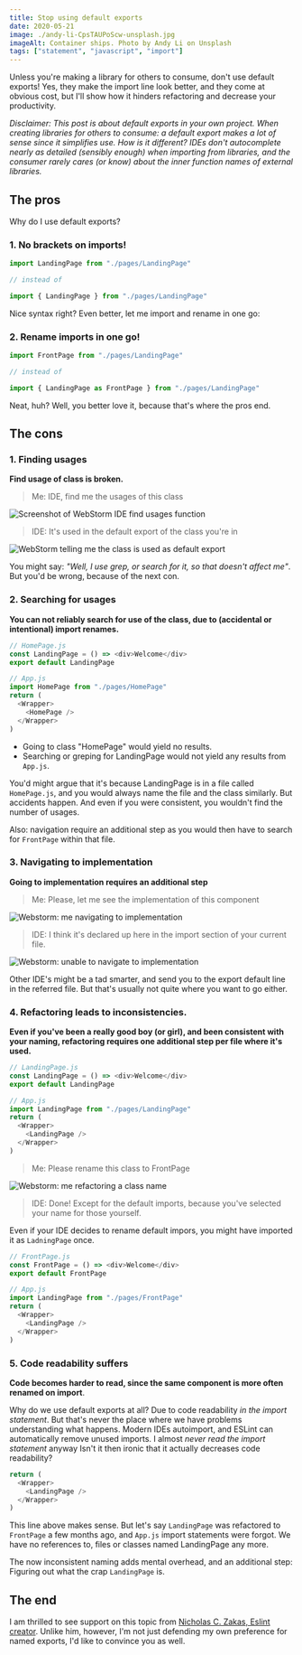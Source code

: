 ```yaml
---
title: Stop using default exports
date: 2020-05-21
image: ./andy-li-CpsTAUPoScw-unsplash.jpg
imageAlt: Container ships. Photo by Andy Li on Unsplash
tags: ["statement", "javascript", "import"]
---
```


Unless you're making a library for others to consume, don't use default exports! 
Yes, they make the import line look better, and they come at obvious cost, 
but I'll show how it hinders refactoring and decrease your productivity.

_Disclaimer: This post is about default exports in your own project. When creating libraries for others to consume: a default export makes a lot of sense since it simplifies use. How is it different? IDEs don't autocomplete nearly as detailed (sensibly enough) when importing from libraries, and the consumer rarely cares (or know) about the inner function names of external libraries._

## The pros

Why do I use default exports?

### 1. No brackets on imports!

```js
import LandingPage from "./pages/LandingPage"

// instead of

import { LandingPage } from "./pages/LandingPage"
```

Nice syntax right? Even better, let me import and rename in one go:

### 2. Rename imports in one go!

```js
import FrontPage from "./pages/LandingPage"

// instead of

import { LandingPage as FrontPage } from "./pages/LandingPage"
```

Neat, huh? Well, you better love it, because that's where the pros end.

## The cons

### 1. Finding usages

**Find usage of class is broken.**

> Me: IDE, find me the usages of this class

![Screenshot of WebStorm IDE find usages function](./find-usage.png)

> IDE: It's used in the default export of the class you're in

![WebStorm telling me the class is used as default export](./its-the-default-export.png)

You might say: _"Well, I use grep, or search for it, so that doesn't affect me"_.
But you'd be wrong, because of the next con.

### 2. Searching for usages

**You can not reliably search for use of the class, due to (accidental or intentional) import renames.**

```js
// HomePage.js
const LandingPage = () => <div>Welcome</div>
export default LandingPage

// App.js
import HomePage from "./pages/HomePage"
return (
  <Wrapper>
    <HomePage />
  </Wrapper>
)
```

- Going to class "HomePage" would yield no results.
- Searching or greping for LandingPage would not yield any results from `App.js`.

You'd might argue that it's because LandingPage is in a file called `HomePage.js`,
and you would always name the file and the class similarly. But accidents happen.
And even if you were consistent, you wouldn't find the number of usages.

Also: navigation require an additional step as you would then have to search for
`FrontPage` within that file.

### 3. Navigating to implementation

**Going to implementation requires an additional step**

> Me: Please, let me see the implementation of this component

![Webstorm: me navigating to implementation](./goto-implementation.png)

> IDE: I think it's declared up here in the import section of your current file.

![Webstorm: unable to navigate to implementation](./import-statement-rename.png)

Other IDE's might be a tad smarter, and send you to the export default line in
the referred file. But that's usually not quite where you want to go either.

### 4. Refactoring leads to inconsistencies.

**Even if you've been a really good boy (or girl), and been consistent with your
naming, refactoring requires one additional step per file where it's used.**

```js
// LandingPage.js
const LandingPage = () => <div>Welcome</div>
export default LandingPage

// App.js
import LandingPage from "./pages/LandingPage"
return (
  <Wrapper>
    <LandingPage />
  </Wrapper>
)
```

> Me: Please rename this class to FrontPage

![Webstorm: me refactoring a class name](./rename.png)

> IDE: Done! Except for the default imports, because you've selected your name for those yourself.

Even if your IDE decides to rename default impors, you might have imported it as `LadningPage` once.

```js
// FrontPage.js
const FrontPage = () => <div>Welcome</div>
export default FrontPage

// App.js
import LandingPage from "./pages/FrontPage"
return (
  <Wrapper>
    <LandingPage />
  </Wrapper>
)
```

### 5. Code readability suffers

**Code becomes harder to read, since the same component is more often renamed on import**.

Why do we use default exports at all? Due to code readability _in the import statement_.
But that's never the place where we have problems understanding what happens. Modern
IDEs autoimport, and ESLint can automatically remove unused imports. I almost _never read the import statement_ anyway
Isn't it then ironic that it actually decreases code readability?

```js
return (
  <Wrapper>
    <LandingPage />
  </Wrapper>
)
```

This line above makes sense. But let's say `LandingPage` was refactored to
`FrontPage` a few months ago, and `App.js` import statements were forgot.
We have no references to, files or classes named LandingPage any more.

The now inconsistent naming adds mental overhead, and an additional step:
Figuring out what the crap `LandingPage` is.

## The end

I am thrilled to see support on this topic from [Nicholas C. Zakas, Eslint creator](https://humanwhocodes.com/blog/2019/01/stop-using-default-exports-javascript-module/).
Unlike him, however, I'm not just defending my own preference for named exports,
I'd like to convince you as well.
